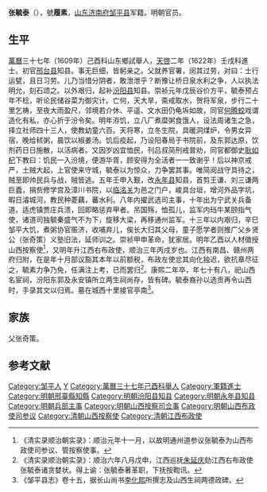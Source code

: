 '''张毓泰'''（{{bd|1585年||1662年||}}），號'''履素'''，[[山东|山东]][[济南府|济南府]][[邹平县|邹平县]]军籍。明朝官员。

==生平==
[[萬曆|萬曆]]三十七年（1609年）己酉科山东鄉試舉人，[[天啓|天啓]]二年（1622年）壬戌科進士。初官[[邢台县|邢台县]]知县。事无巨细，皆躬亲之。父就养官署，闵其过劳，对曰：士行运甓，且日习劳。儿乃当惜分阴者，敢泄泄乎？断豫让桥日泉水利之争，人以执法明允，刻石颂之。以外艰归，起补[[汾阳县|汾阳县]]知县。崇祯元年戊辰谷价方平，毓泰预占年不稔，听论民储谷菜为御灾计。亡何，天大旱，斋戒取水，贺将军泉，步行二十里乞祷，至夜大雨盈尺，邻境若介休、平遥、文水田仍龟坼如故，同官[[何腾蛟|何腾蛟]]戏谓造化有私，亦心折于汾令矣。明年洊饥，立八厂煮糜粥食饿人，设法周诸生之急，择立社师四十三人，使教幼童六百。天将寒，立冬生院，具暖洞煤炉，令男女异宿，晚给秫粥，晨饮以椒姜汤。饥后疫起，乃设阳春局于书院前，及东郭达原，饮剂药日日施散，以活病者。又因岁凶宜恤民，刊吕叔简刑戒普劝，同官都御史[[耿如杞|耿如杞]]下教曰：饥民一入汾境，便游华胥，顾安得为全活者一一致谢乎！后以神京戒严，土贼大起，上官使来守城，毓泰以为惊众，力争罢其事。唯简阅战守具待之，贼至即帅民兵与战，贼皆逃。五年壬申入觐，改[[永年县_(隋朝)|永年县]]知县，首剪王谦、刘三谦两巨蠹，捐赀修学宫及漳川书院，以[[临洺关|临洺关]]为邑之门户，峻具台垣，增河外品字坑，暇日濬城河，教民种菱藕，蕃水利。八年内擢武选司主事，十年出为宁武关兵备道。适虎镇贾庄兵溃，回即略惩弃甲者。吊国殇，恤孤儿，监军内珰牛某颐指气使，诸道司独毓秦盛气不为下，旋移大梁，再移通州监军。十三年以内艰归，辛巳邹平大饥，煮粥协官赈济，收哺弃儿，俟长大归其父母，童子愿学者则推广父乡贤公（张奇策）义塾旧法，延师训之。崇祯甲申革命，犹家居。明年乙酉以人材徵授山西按察使<ref>《清实录顺治朝实录》：顺治元年十一月，以故明通州道参议张毓泰为山西布政使司参议、管按察使事。</ref>，又明年升江西右布政使，顺治三年丙戌岁也。江西有南昌、赣州两府归附，在是年十月部议豁其本年以前额税，布政左使忿其向化独迟，欲抗章尽征之，毓素力争乃免，任满注上考，已而罢归<ref>《清实录顺治朝实录》：顺治六年八月戊申，江西巡抚[[朱延庆|朱延庆]]劾江西右布政使张毓泰诸贪婪状。得上谕：张毓泰著革职，下抚按鞫讯。</ref>。康熙二年卒，年七十有八，祀山西名宦祠，汾阳东郭及永安镇所立两生祠尚存，皆有碑。毓泰裔孙以选贡再令山西时，手录其文以归焉。墓在城西十里接官亭南<ref>《邹平县志》卷十五，据长山尚书[[李化熙|李化熙]]所撰志及山西生祠两德政碑。</ref>。

== 家族 ==
父张奇策。

==参考文献==
{{reflist}}

{{天啓二年壬戌科殿試金榜}}

{{Authority control}}

{{DEFAULTSORT:}}
[[Category:邹平人|Category:邹平人]]
[[Category:张姓|Y]]
[[Category:萬曆三十七年己酉科舉人|Category:萬曆三十七年己酉科舉人]]
[[Category:軍籍進士|Category:軍籍進士]]
[[Category:明朝邢臺縣知縣|Category:明朝邢臺縣知縣]]
[[Category:明朝汾阳县知县|Category:明朝汾阳县知县]]
[[Category:明朝永年县知县|Category:明朝永年县知县]]
[[Category:明朝兵部主事|Category:明朝兵部主事]]
[[Category:明朝山西按察司佥事|Category:明朝山西按察司佥事]]
[[Category:明朝山西布政使司参议|Category:明朝山西布政使司参议]]
[[Category:清朝山西按察使|Category:清朝山西按察使]]
[[Category:清朝江西布政使|Category:清朝江西布政使]]